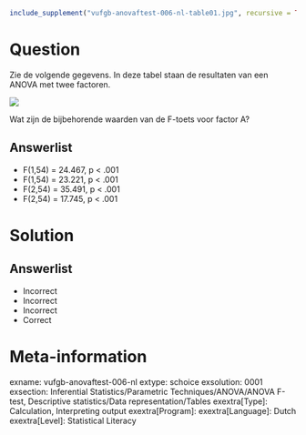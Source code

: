 ```{r, echo = FALSE, results = "hide"}
include_supplement("vufgb-anovaftest-006-nl-table01.jpg", recursive = TRUE)
```

Question
========

Zie de volgende gegevens. In deze tabel staan de resultaten van een ANOVA met twee factoren.

![](vufgb-anovaftest-006-nl-table01.jpg)
  
Wat zijn de bijbehorende waarden van de F-toets voor factor A?  
  
Answerlist
----------
* F(1,54) = 24.467, p < .001
* F(1,54) = 23.221, p < .001
* F(2,54) = 35.491, p < .001
* F(2,54) = 17.745, p < .001

Solution
========

Answerlist
----------
* Incorrect
* Incorrect
* Incorrect
* Correct

Meta-information
================
exname: vufgb-anovaftest-006-nl
extype: schoice
exsolution: 0001
exsection: Inferential Statistics/Parametric Techniques/ANOVA/ANOVA F-test, Descriptive statistics/Data representation/Tables
exextra[Type]: Calculation, Interpreting output
exextra[Program]: 
exextra[Language]: Dutch
exextra[Level]: Statistical Literacy